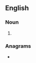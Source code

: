 ==English==

===Noun===
{{head|en|noun plural form}}

# {{plural of|wellbore|lang=en}}

===Anagrams===
* {{anagrams|en|bellowers|borewells|rebellows}}